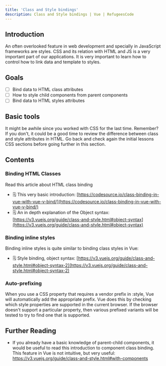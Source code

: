 ```yaml
---
title: 'Class and Style bindings'
description: Class and Style bindings | Vue | RefugeesCode
---
```


## Introduction

An often overlooked feature in web development and specially in JavaScript frameworks are styles. CSS and its relation with HTML and JS is a very important part of our applications. It is very important to learn how to control how to link data and template to styles. 

## Goals

- [ ]  Bind data to HTML class attributes
- [ ]  How to style child components from parent components
- [ ]  Bind data to HTML styles attributes

## Basic tools

It might be awhile since you worked with CSS for the last time. Remember? If you don't, it could be a good time to review the difference between class and style attributes in HTML. Go back and check again the initial lessons CSS sections before going further in this section.

## Contents

### Binding HTML Classes

Read this article about HTML class binding

- 🗒️ This very basic introduction: [https://codesource.io/class-binding-in-vue-with-vue-v-bind/](https://codesource.io/class-binding-in-vue-with-vue-v-bind/)
- 🗒️ An in depth explanation of the Object syntax: [https://v3.vuejs.org/guide/class-and-style.html#object-syntax](https://v3.vuejs.org/guide/class-and-style.html#object-syntax)

### Binding inline styles

Binding inline styles is quite similar to binding class styles in Vue:

- 🗒️ Style binding, object syntax: [https://v3.vuejs.org/guide/class-and-style.html#object-syntax-2](https://v3.vuejs.org/guide/class-and-style.html#object-syntax-2)

### Auto-prefixing

When you use a CSS property that requires a vendor prefix in :style, Vue will automatically add the appropriate prefix. Vue does this by checking which style properties are supported in the current browser. If the browser doesn't support a particular property, then various prefixed variants will be tested to try to find one that is supported.

## Further Reading

- If you already have a basic knowledge of parent-child components, it would be useful to read this introduction to component class binding. This feature in Vue is not intuitive, but very useful: https://v3.vuejs.org/guide/class-and-style.html#with-components